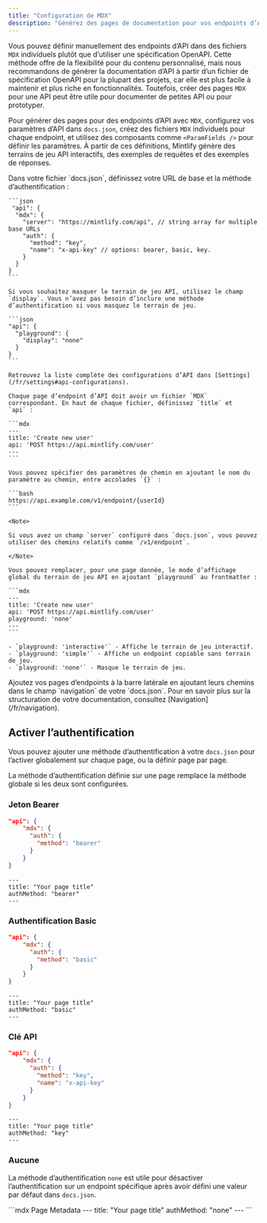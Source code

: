 ```yaml
---
title: "Configuration de MDX"
description: "Générez des pages de documentation pour vos endpoints d’API avec `MDX`"
---
```


Vous pouvez définir manuellement des endpoints d’API dans des fichiers `MDX` individuels plutôt que d’utiliser une spécification OpenAPI. Cette méthode offre de la flexibilité pour du contenu personnalisé, mais nous recommandons de générer la documentation d’API à partir d’un fichier de spécification OpenAPI pour la plupart des projets, car elle est plus facile à maintenir et plus riche en fonctionnalités. Toutefois, créer des pages `MDX` pour une API peut être utile pour documenter de petites API ou pour prototyper.

Pour générer des pages pour des endpoints d’API avec `MDX`, configurez vos paramètres d’API dans `docs.json`, créez des fichiers `MDX` individuels pour chaque endpoint, et utilisez des composants comme `<ParamFields />` pour définir les paramètres. À partir de ces définitions, Mintlify génère des terrains de jeu API interactifs, des exemples de requêtes et des exemples de réponses.

<Steps>
  <Step title="Configurez votre API">
    Dans votre fichier `docs.json`, définissez votre URL de base et la méthode d’authentification :

    ```json
     "api": {
      "mdx": {
        "server": "https://mintlify.com/api", // string array for multiple base URLs
        "auth": {
          "method": "key",
          "name": "x-api-key" // options: bearer, basic, key.
        }
      }
    }
    ```

    Si vous souhaitez masquer le terrain de jeu API, utilisez le champ `display`. Vous n’avez pas besoin d’inclure une méthode d’authentification si vous masquez le terrain de jeu.

    ```json
    "api": {
      "playground": {
        "display": "none"
      }
    }
    ```

    Retrouvez la liste complète des configurations d’API dans [Settings](/fr/settings#api-configurations).
  </Step>
  
  <Step title="Créez vos pages d’endpoints">

    Chaque page d’endpoint d’API doit avoir un fichier `MDX` correspondant. En haut de chaque fichier, définissez `title` et `api` :

    ```mdx
    ---
    title: 'Create new user'
    api: 'POST https://api.mintlify.com/user'
    ---
    ```

    Vous pouvez spécifier des paramètres de chemin en ajoutant le nom du paramètre au chemin, entre accolades `{}` :

    ```bash
    https://api.example.com/v1/endpoint/{userId}
    ```

    <Note>

    Si vous avez un champ `server` configuré dans `docs.json`, vous pouvez utiliser des chemins relatifs comme `/v1/endpoint`.

    </Note>

    Vous pouvez remplacer, pour une page donnée, le mode d’affichage global du terrain de jeu API en ajoutant `playground` au frontmatter :

    ```mdx
    ---
    title: 'Create new user'
    api: 'POST https://api.mintlify.com/user'
    playground: 'none'
    ---
    ```

    - `playground: 'interactive'` - Affiche le terrain de jeu interactif.
    - `playground: 'simple'` - Affiche un endpoint copiable sans terrain de jeu.
    - `playground: 'none'` - Masque le terrain de jeu.

  </Step>

  <Step title="Ajoutez vos endpoints à votre documentation">
    Ajoutez vos pages d’endpoints à la barre latérale en ajoutant leurs chemins dans le champ `navigation` de votre `docs.json`. Pour en savoir plus sur la structuration de votre documentation, consultez [Navigation](/fr/navigation).
  </Step>
</Steps>

## Activer l’authentification

Vous pouvez ajouter une méthode d’authentification à votre `docs.json` pour l’activer globalement sur chaque page, ou la définir page par page.

La méthode d’authentification définie sur une page remplace la méthode globale si les deux sont configurées.

### Jeton Bearer

<CodeGroup>

```json docs.json
"api": {
    "mdx": {
      "auth": {
        "method": "bearer"
      }
    }
}
```

```mdx Page Metadata
---
title: "Your page title"
authMethod: "bearer"
---
```

</CodeGroup>

### Authentification Basic

<CodeGroup>

```json docs.json
"api": {
    "mdx": {
      "auth": {
        "method": "basic"
      }
    }
}
```

```mdx Page Metadata
---
title: "Your page title"
authMethod: "basic"
---
```

</CodeGroup>

### Clé API

<CodeGroup>

```json docs.json
"api": {
    "mdx": {
      "auth": {
        "method": "key",
        "name": "x-api-key"
      }
    }
}
```

```mdx Page Metadata
---
title: "Your page title"
authMethod: "key"
---
```

</CodeGroup>

### Aucune

La méthode d’authentification `none` est utile pour désactiver l’authentification sur un endpoint spécifique après avoir défini une valeur par défaut dans `docs.json`.

<CodeGroup>
```mdx Page Metadata
---
title: "Your page title"
authMethod: "none"
---
```
</CodeGroup>
